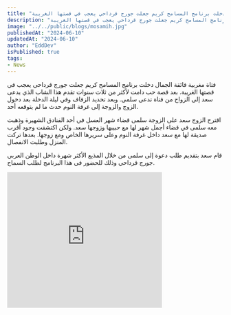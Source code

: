 ```yaml
---
title: "فتاه مغربيه فائقه الجمال دخلت برنامج المسامح كريم جعلت جورج قرداحي يعجب في قصتها الغريبة"
description: "فتاه مغربيه فائقه الجمال دخلت برنامج المسامح كريم جعلت جورج قرداحي يعجب في قصتها الغريبة"
image: "../../public/blogs/mosamih.jpg"
publishedAt: "2024-06-10"
updatedAt: "2024-06-10"
author: "EddDev"
isPublished: true
tags:
- News
---
```


فتاة مغربية فائقة الجمال دخلت برنامج المسامح كريم جعلت جورج قرداحي يعجب في قصتها الغريبة. بعد قصة حب دامت لأكثر من ثلاث سنوات تقدم هذا الشاب الذي يدعى سعد إلى الزواج من فتاة تدعى سلمى. وبعد تحديد الزفاف وفي ليلة الدخلة بعد دخول الزوج والزوجة إلى غرفة النوم حدث ما لم يتوقعه أحد.

اقترح الزوج سعد على الزوجة سلمى قضاء شهر العسل في أحد الفنادق الشهيرة وذهبت معه سلمى في قضاء أجمل شهر لها مع حبيبها وزوجها سعد. ولكن اكتشفت وجود أقرب صديقة لها مع سعد داخل غرفة النوم وعلى سريرها الخاص ومع زوجها. بعدها تركت المنزل وطلبت الانفصال.

قام سعد بتقديم طلب دعوة إلى سلمى من خلال المذيع الأكثر شهرة داخل الوطن العربي جورج قرداحي وذلك للحضور في هذا البرنامج لطلب السماح.

<iframe width="360" height="315" src="https://www.youtube.com/embed/uPGGcYz6_rw" frameborder="0" allowfullscreen></iframe>
